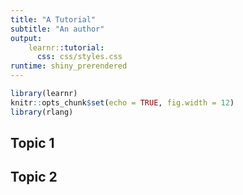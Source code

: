 ```yaml
---
title: "A Tutorial"
subtitle: "An author"
output: 
    learnr::tutorial:
      css: css/styles.css
runtime: shiny_prerendered
---
```


```r
library(learnr)
knitr::opts_chunk$set(echo = TRUE, fig.width = 12)
library(rlang)
```


## Topic 1 



## Topic 2

